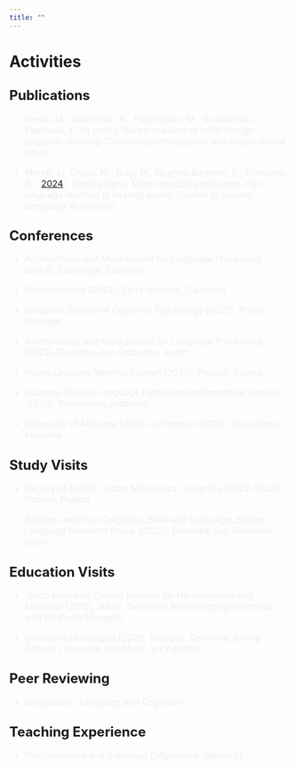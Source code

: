 ```yaml
---
title: ""
---
```


# Activities

## <font size = "5">Publications</font>

<font size = "3" font color=#ECF0F1>

-   Cieśla, M., Jankowiak, K., Pozdniakov, M., Gruszecka, J., Kapnoula, E. (in prep.). Neural markers of initial foreign language learning: Comparing orthography- and image-based inputs.

-   Morett, L., Cieśla, M., Bray, M., Hughes-Berheim, S., Emmorey, K., (<a href = "https://www.cambridge.org/core/journals/studies-in-second-language-acquisition/article/feeling-signs-motor-encoding-enhances-sign-language-learning-in-hearing-adults/007AF08B353F15DD7E8298B92001D05D" target = "_blank">2024</a>). Feeling signs: Motor encoding enhances sign language learning in hearing adults. *Studies in Second Language Acquisition*

</font>

## <font size = "5">Conferences</font>

<font size = "3" font color = #ECF0F1>

-   Architectures and Mechanisms for Language Processing (2024), Edinburgh, Scotland

-   Psychonomics (2023), San Francisco, California

-   European Society of Cognitive Psychology (2023), Porto, Portugal;

-   Architectures and Mechanisms for Language Processing (2023), Donostia-San Sebastian, Spain

-   Young Linguists Meeting Poznań (2023), Poznań, Poland

-   Alabama Speech Language Pathologist Informational Seminar (2020), Tuscaloosa, Alabama

-   University of Alabama URCA Conference (2019), Tuscaloosa, Alabama

</font>

## <font size = "5">Study Visits</font>

<font size = "3" font color = #ECF0F1>

-   Faculty of English, Adam Mickiewicz University (2022-2023), Poznań, Poland

-   Basque Center on Cognition, Brain and Language, Spoken Language Research Group (2023), Donostia-San Sebastian, Spain

</font>

## <font size = "5">Education Visits</font>

<font size="3" font color=#ECF0F1>

-   Jülich Research Center, Institute for Neuroscience and Medicine (2019), Jülich, Germany; *Neuroimaging internship with Dr. Paola Mengotti*

-   University of Cologne (2019), Cologne, Germany; *Spring School: Language and Music in Cognition*

</font>

## <font size = "5">Peer Reviewing</font>

<font size = "3" font color = #ECF0F1>

-   Bilingualism: Language and Cognition

</font>

## <font size = "5">Teaching Experience </font>

<font size="3" font color=#ECF0F1>

-   Psychometrics and Individual Differences (Master's)

</font>
